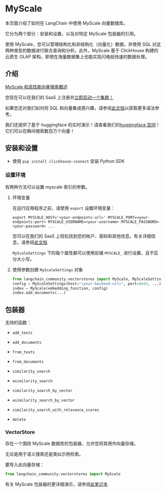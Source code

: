 # MyScale

本页面介绍了如何在 LangChain 中使用 MyScale 向量数据库。

它分为两个部分：安装和设置，以及对特定 MyScale 包装器的引用。

使用 MyScale，您可以管理结构化和非结构化（向量化）数据，并使用 SQL 对这两种类型的数据进行联合查询和分析。此外，MyScale 基于 ClickHouse 构建的云原生 OLAP 架构，即使在海量数据集上也能实现闪电般快速的数据处理。

## 介绍

[MyScale 和高性能向量搜索概述](https://docs.myscale.com/en/overview/)

您现在可以在我们的 SaaS 上注册并[立即启动一个集群！](https://docs.myscale.com/en/quickstart/)

如果您还对我们如何将 SQL 和向量集成感兴趣，请参阅[此文档](https://docs.myscale.com/en/vector-reference/)以获取更多语法参考。

我们还提供了基于 huggingface 的实时演示！请查看我们的[huggingface 空间](https://huggingface.co/myscale)！它们可以在瞬间搜索数百万个向量！

## 安装和设置

- 使用 `pip install clickhouse-connect` 安装 Python SDK

### 设置环境

有两种方法可以设置 myscale 索引的参数。

1. 环境变量

    在运行应用程序之前，请使用 `export` 设置环境变量：

    `export MYSCALE_HOST='<your-endpoints-url>' MYSCALE_PORT=<your-endpoints-port> MYSCALE_USERNAME=<your-username> MYSCALE_PASSWORD=<your-password> ...`

    您可以在我们的 SaaS 上轻松找到您的帐户、密码和其他信息。有关详细信息，请参阅[此文档](https://docs.myscale.com/en/cluster-management/)

    `MyScaleSettings` 下的每个属性都可以使用前缀 `MYSCALE_` 进行设置，且不区分大小写。

2. 使用参数创建 `MyScaleSettings` 对象

    ```python
    from langchain_community.vectorstores import MyScale, MyScaleSettings
    config = MyScaleSettings(host="<your-backend-url>", port=8443, ...)
    index = MyScale(embedding_function, config)
    index.add_documents(...)
    ```

  

## 包装器

支持的函数：

- `add_texts`

- `add_documents`

- `from_texts`

- `from_documents`

- `similarity_search`

- `asimilarity_search`

- `similarity_search_by_vector`

- `asimilarity_search_by_vector`

- `similarity_search_with_relevance_scores`

- `delete`

### VectorStore

存在一个围绕 MyScale 数据库的包装器，允许您将其用作向量存储，

无论是用于语义搜索还是类似示例检索。

要导入此向量存储：

```python
from langchain_community.vectorstores import MyScale
```

有关 MyScale 包装器的更详细演示，请参阅[此笔记本](/docs/integrations/vectorstores/myscale)